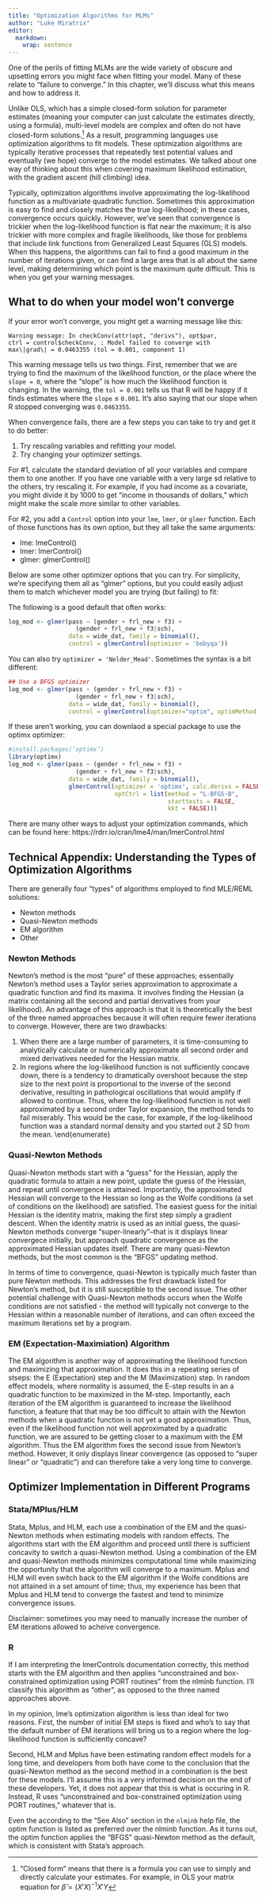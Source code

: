 ```yaml
---
title: "Optimization Algorithms for MLMs"
author: "Luke Miratrix"
editor: 
  markdown: 
    wrap: sentence
---
```


One of the perils of fitting MLMs are the wide variety of obscure and upsetting errors you might face when fitting your model.
Many of these relate to "failure to converge."
In this chapter, we'll discuss what this means and how to address it.

Unlike OLS, which has a simple closed-form solution for parameter estimates (meaning your computer can just calculate the estimates directly, using a formula), multi-level models are complex and often do not have closed-form solutions.[^lmer_optimization-1]
As a result, programming languages use optimization algorithms to fit models.
These optimization algorithms are typically iterative processes that repeatedly test potential values and eventually (we hope) converge to the model estimates.
We talked about one way of thinking about this when covering maximum likelihood estimation, with the gradient ascent (hill climbing) idea.

[^lmer_optimization-1]: "Closed form" means that there is a formula you can use to simply and directly calculate your estimates.
    For example, in OLS your matrix equation for $\hat{\beta} = (X'X)^{-1}X'Y$

Typically, optimization algorithms involve approximating the log-likelihood function as a multivariate quadratic function.
Sometimes this approximation is easy to find and closely matches the true log-likelihood; in these cases, convergence occurs quickly.
However, we've seen that convergence is trickier when the log-likelihood function is flat near the maximum; it is also trickier with more complex and fragile likelihoods, like those for problems that include link functions from Generalized Least Squares (GLS) models.
When this happens, the algorithms can fail to find a good maximum in the number of iterations given, or can find a large area that is all about the same level, making determining which point is the maximum quite difficult.
This is when you get your warning messages.

## What to do when your model won't converge

If your error won't converge, you might get a warning message like this:

```
Warning message: In checkConv(attr(opt, "derivs"), opt$par, 
ctrl = control$checkConv, : Model failed to converge with 
max\|grad\| = 0.0463355 (tol = 0.001, component 1)
```

This warning message tells us two things.
First, remember that we are trying to find the maximum of the likelihood function, or the place where the `slope = 0`, where the "slope" is how much the likelihood function is changing.
In the warning, the `tol = 0.001` tells us that R will be happy if it finds estimates where the `slope` $\leq$ `0.001`.
It's also saying that our slope when R stopped converging was `0.0463355`.

When convergence fails, there are a few steps you can take to try and get it to do better:

 1. Try rescaling variables and refitting your model.
 2. Try changing your optimizer settings.

For #1, calculate the standard deviation of all your variables and compare them to one another.  If you have one variable with a very large sd relative to the others, try rescaling it.
For example, if you had income as a covariate, you might divide it by 1000 to get "income in thousands of dollars," which might make the scale more similar to other variables.

For #2, you add a `Control` option into your `lme`, `lmer`, or `glmer` function.
Each of those functions has its own option, but they all take the same arguments:

 * lme: lmeControl()
 * lmer: lmerControl()
 * glmer: glmerControl()

Below are some other optimizer options that you can try.
For simplicity, we're specifying them all as "glmer" options, but you could easily adjust them to match whichever model you are trying (but failing) to fit:

The following is a good default that often works:

```r
log_mod <- glmer(pass ~ (gender + frl_new + f3) + 
                   (gender + frl_new + f3|sch), 
                 data = wide_dat, family = binomial(),
                 control = glmerControl(optimizer = 'bobyqa'))
```

You can also try `optimizer = 'Nelder_Mead'`.
Sometimes the syntax is a bit different:

```r
## Use a BFGS optimizer 
log_mod <- glmer(pass ~ (gender + frl_new + f3) + 
                   (gender + frl_new + f3|sch), 
                 data = wide_dat, family = binomial(),
                 control = glmerControl(optimizer="optim", optimMethod = "BFGS"))
```

If these aren't working, you can downlaod a special package to use the optimx optimizer:

```r
#install.packages(‘optimx’)
library(optimx)
log_mod <- glmer(pass ~ (gender + frl_new + f3) + 
                   (gender + frl_new + f3|sch), 
                 data = wide_dat, family = binomial(),
                 glmerControl(optimizer = 'optimx', calc.derivs = FALSE,
                              optCtrl = list(method = "L-BFGS-B", 
                                             starttests = FALSE, 
                                             kkt = FALSE)))
```

There are many other ways to adjust your optimization commands, which can be found here: https://rdrr.io/cran/lme4/man/lmerControl.html

## Technical Appendix: Understanding the Types of Optimization Algorithms

There are generally four "types" of algorithms employed to find MLE/REML solutions:

 * Newton methods 
 * Quasi-Newton methods
 * EM algorithm 
 * Other

### Newton Methods

Newton's method is the most "pure" of these approaches; essentially Newton's method uses a Taylor series approximation to approximate a quadratic function and find its maxima.
It involves finding the Hessian (a matrix containing all the second and partial derivatives from your likelihood).
An advantage of this approach is that it is theoretically the best of the three named approaches because it will often require fewer iterations to converge.
However, there are two drawbacks:

 1. When there are a large number of parameters, it is time-consuming to analytically calculate or numerically approximate all second order and mixed derivatives needed for the Hessian matrix.
 2. In regions where the log-likelihood function is not sufficiently concave down, there is a tendency to dramatically overshoot because the step size to the next point is proportional to the inverse of the second derivative, resulting in pathological oscillations that would amplify if allowed to continue. Thus, where the log-likelihood function is not well approximated by a second order Taylor expansion, the method tends to fail miserably. This would be the case, for example, if the log-likelihood function was a standard normal density and you started out 2 SD from the mean.
\end{enumerate}

### Quasi-Newton Methods

Quasi-Newton methods start with a "guess" for the Hessian, apply the quadratic formula to attain a new point, update the guess of the Hessian, and repeat until convergence is attained.
Importantly, the approximated Hessian will converge to the Hessian so long as the Wolfe conditions (a set of conditions on the likelihood) are satisfied.
The easiest guess for the initial Hessian is the identity matrix, making the first step simply a gradient descent.
When the identity matrix is used as an initial guess, the quasi-Newton methods converge "super-linearly"--that is it displays linear convergece initially, but approach quadratic convergence as the approximated Hessian updates itself.
There are many quasi-Newton methods, but the most common is the "BFGS" updating method.

In terms of time to convergence, quasi-Newton is typically much faster than pure Newton methods.
This addresses the first drawback listed for Newton's method, but it is still susceptible to the second issue.
The other potential challenge with Quasi-Newton methods occurs when the Wolfe conditions are not satisfied - the method will typically not converge to the Hessian within a reasonable number of iterations, and can often exceed the maximum iterations set by a program.

### EM (Expectation-Maximiation) Algorithm

The EM algorithm is another way of approximating the likelihood function and maximizing that approximation.
It does this in a repeating series of stseps: the E (Expectation) step and the M (Maximization) step.
In random effect models, where normality is assumed, the E-step results in an a quadratic function to be maximized in the M-step.
Importantly, each iteration of the EM algorithm is guaranteed to increase the likelihood function, a feature that that may be too difficult to attain with the Newton methods when a quadratic function is not yet a good approximation.
Thus, even if the likelihood function not well approximated by a quadratic function, we are assured to be getting closer to a maximum with the EM algorithm.
Thus the EM algorithm fixes the second issue from Newton's method.
However, it only displays linear convergence (as opposed to "super linear" or "quadratic") and can therefore take a very long time to converge.

## Optimizer Implementation in Different Programs

### Stata/MPlus/HLM

Stata, Mplus, and HLM, each use a combination of the EM and the quasi-Newton methods when estimating models with random effects.
The algorithms start with the EM algorithm and proceed until there is sufficient concavity to switch a quasi-Newton method.
Using a combination of the EM and quasi-Newton methods minimizes computational time while maximizing the opportunity that the algorithm will converge to a maximum.
Mplus and HLM will even switch back to the EM algorithm if the Wolfe conditions are not attained in a set amount of time; thus, my experience has been that Mplus and HLM tend to converge the fastest and tend to minimize convergence issues.

Disclaimer: sometimes you may need to manually increase the number of EM iterations allowed to acheive convergence.

### R

If I am interpreting the lmerControls documentation correctly, this method starts with the EM algorithm and then applies "unconstrained and box-constrained optimization using PORT routines" from the nlminb function.
I'll classify this algorithm as "other", as opposed to the three named approaches above.

In my opinion, lme's optimization algorithm is less than ideal for two reasons.
First, the number of initial EM steps is fixed and who's to say that the default number of EM iterations will bring us to a region where the log-likelihood function is sufficiently concave?

Second, HLM and Mplus have been estimating random effect models for a long time, and developers from both have come to the conclusion that the quasi-Newton method as the second method in a combination is the best for these models.
I'll assume this is a very informed decision on the end of these developers.
Yet, it does not appear that this is what is occuring in R.
Instead, R uses "unconstrained and box-constrained optimization using PORT routines," whatever that is.

Even the according to the "See Also" section in the `nlminb` help file, the optim function is listed as preferred over the nlminb function.
As it turns out, the optim function applies the "BFGS" quasi-Newton method as the default, which is consistent with Stata's approach.
